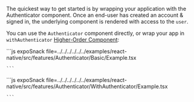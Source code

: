 
The quickest way to get started is by wrapping your application with the Authenticator component.
Once an end-user has created an account & signed in, the underlying component is rendered with access to the `user`.

You can use the `Authenticator` component directly, or wrap your app in `withAuthenticator`
[Higher-Order Component](https://legacy.reactjs.org/docs/higher-order-components.html):

<Tabs>
  <TabItem title="Authenticator">
    ```js expoSnack file=../../../../../../examples/react-native/src/features/Authenticator/Basic/Example.tsx

    ```
  </TabItem>
  <TabItem title="withAuthenticator">
    ```js expoSnack file=../../../../../../examples/react-native/src/features/Authenticator/WithAuthenticator/Example.tsx

    ```
  </TabItem>
</Tabs>
